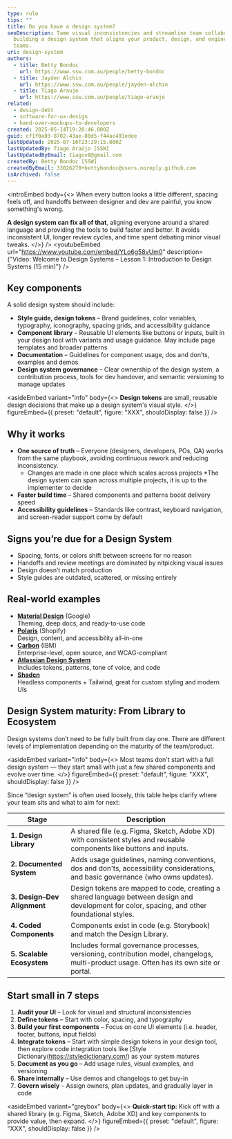 ```yaml
---
type: rule
tips: ""
title: Do you have a design system?
seoDescription: Tame visual inconsistencies and streamline team collaboration by
  building a design system that aligns your product, design, and engineering
  teams.
uri: design-system
authors:
  - title: Betty Bondoc
    url: https://www.ssw.com.au/people/betty-bondoc
  - title: Jayden Alchin
    url: https://www.ssw.com.au/people/jayden-alchin
  - title: Tiago Araujo
    url: https://www.ssw.com.au/people/tiago-araujo
related:
  - design-debt
  - software-for-ux-design
  - hand-over-mockups-to-developers
created: 2025-05-14T19:20:46.000Z
guid: cf1f0a03-8702-43ae-80d5-f44ac491edee
lastUpdated: 2025-07-16T23:29:15.000Z
lastUpdatedBy: Tiago Araújo [SSW]
lastUpdatedByEmail: tiagov8@gmail.com
createdBy: Betty Bondoc [SSW]
createdByEmail: 33026270+bettybondoc@users.noreply.github.com
isArchived: false
---
```

<introEmbed
  body={<>
When every button looks a little different, spacing feels off, and handoffs between designer and dev are painful, you know something's wrong.

**A design system can fix all of that**, aligning everyone around a shared language and providing the tools to build faster and better. It avoids inconsistent UI, longer review cycles, and time spent debating minor visual tweaks.
  </>}
/>
<youtubeEmbed url="https://www.youtube.com/embed/YLo6g58vUm0" description={"Video: Welcome to Design Systems – Lesson 1: Introduction to Design Systems (15 min)"} />

## Key components

A solid design system should include:

* **Style guide, design tokens** – Brand guidelines, color variables, typography, iconography, spacing grids, and accessibility guidance
* **Component library** – Reusable UI elements like buttons or inputs, built in your design tool with variants and usage guidance. May include page templates and broader patterns
* **Documentation** – Guidelines for component usage, dos and don’ts, examples and demos
* **Design system governance** – Clear ownership of the design system, a contribution process, tools for dev handover, and semantic versioning to manage updates

<asideEmbed
  variant="info"
  body={<>
    **Design tokens** are small, reusable design decisions that make up a design system's visual style.
  </>}
  figureEmbed={{
    preset: "default",
    figure: "XXX",
    shouldDisplay: false
  }}
/>

## Why it works

* **One source of truth** – Everyone (designers, developers, POs, QA) works from the same playbook, avoiding continuous rework and reducing inconsistency.
  * Changes are made in one place which scales across projects
  *The design system can span across multiple projects, it is up to the implementer to decide
* **Faster build time** – Shared components and patterns boost delivery speed
* **Accessibility guidelines** – Standards like contrast, keyboard navigation, and screen-reader support come by default

## Signs you’re due for a Design System

* Spacing, fonts, or colors shift between screens for no reason
* Handoffs and review meetings are dominated by nitpicking visual issues
* Design doesn’t match production
* Style guides are outdated, scattered, or missing entirely

## Real-world examples

* **[Material Design](https://m3.material.io/)** (Google)  \
  Theming, deep docs, and ready-to-use code
* **[Polaris](https://polaris.shopify.com/)** (Shopify)  \
  Design, content, and accessibility all-in-one
* **[Carbon](https://carbondesignsystem.com/)** (IBM)  \
  Enterprise-level, open source, and WCAG-compliant
* **[Atlassian Design System](https://atlassian.design/)**  \
  Includes tokens, patterns, tone of voice, and code
* **[Shadcn](https://ui.shadcn.com/)**  \
  Headless components + Tailwind, great for custom styling and modern UIs

## Design System maturity: From Library to Ecosystem

Design systems don’t need to be fully built from day one. There are different levels of implementation depending on the maturity of the team/product.

<asideEmbed
  variant="info"
  body={<>
    Most teams don't start with a full design system — they start small with just a few shared components and evolve over time.
  </>}
  figureEmbed={{
    preset: "default",
    figure: "XXX",
    shouldDisplay: false
  }}
/>

Since “design system” is often used loosely, this table helps clarify where your team sits and what to aim for next:

| Stage | Description |
|-------|-------------|
| **1. Design Library** | A shared file (e.g. Figma, Sketch, Adobe XD) with consistent styles and reusable components like buttons and inputs. |
| **2. Documented System** | Adds usage guidelines, naming conventions, dos and don'ts, accessibility considerations, and basic governance (who owns updates). |
| **3. Design–Dev Alignment** | Design tokens are mapped to code, creating a shared language between design and development for color, spacing, and other foundational styles. |
| **4. Coded Components** | Components exist in code (e.g. Storybook) and match the Design Library. |
| **5. Scalable Ecosystem** | Includes formal governance processes, versioning, contribution model, changelogs, multi-product usage. Often has its own site or portal. |

## Start small in 7 steps

1. **Audit your UI** – Look for visual and structural inconsistencies
2. **Define tokens** – Start with color, spacing, and typography
3. **Build your first components** – Focus on core UI elements (i.e. header, footer, buttons, input fields)
4. **Integrate tokens** – Start with simple design tokens in your design tool, then explore code integration tools like [Style Dictionary(https://styledictionary.com/) as your system matures
5. **Document as you go** – Add usage rules, visual examples, and versioning
6. **Share internally** – Use demos and changelogs to get buy-in
7. **Govern wisely** – Assign owners, plan updates, and gradually layer in code

<asideEmbed
  variant="greybox"
  body={<>
    **Quick-start tip:** Kick off with a shared library (e.g. Figma, Sketch, Adobe XD) and key components to provide value, then expand.
  </>}
  figureEmbed={{
    preset: "default",
    figure: "XXX",
    shouldDisplay: false
  }}
/>
